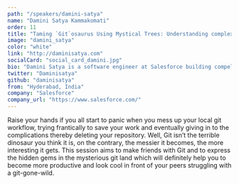 ```yaml
---
path: "/speakers/damini-satya"
name: "Damini Satya Kammakomati"
order: 11
title: "Taming `Git`osaurus Using Mystical Trees: Understanding complex git trees in the developer fairyland"
image: "damini_satya"
color: "white"
link: "http://daminisatya.com"
socialCard: "social_card_damini.jpg"
bio: "Damini Satya is a software engineer at Salesforce building compelling user interfaces and experiences to the world’s leading CRM solutions. Previously, she was a speaker at Grace Hopper Celebration 2018 with a talk titled “Elsa, A conversational agent aimed at improving women’s mental health”, which garnered huge applause from the attendees both at the conference and on social media. She also spoke at GHC 2017 and GHC India 2016 on a wide variety of technical topics. Apart from her presence at GHC, she also presented tech talks at conferences like ReactConf & FOSSASIA. A passionate developer and with  a desire to mentor students, she transitioned from her role as a student in Google summer of Code (GSoC) 2016 with the FOSSASIA organization working on a peer to peer scraper system, Loklak, and became a mentor for the organization during GSoC 2017. She is an active open source contributor and a part of various open source communities while continually aiming to bringing more women into contributing to open source software."
twitter: "Daminisatya"
github: "daminisatya"
from: "Hyderabad, India"
company: "Salesforce"
company_url: "https://www.salesforce.com/"
---
```


Raise your hands if you all start to panic when you mess up your local git workflow, trying frantically
to save your work and eventually giving in to the complications thereby deleting your repository.
Well, Git isn’t the terrible dinosaur you think it is, on the contrary, the messier it becomes,
the more interesting it gets. This session aims to make friends with Git and to express the hidden gems
in the mysterious git land which will definitely help you to become more productive and look cool in front
of your peers struggling with a git-gone-wild.